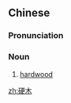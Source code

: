 ==Chinese==
{{zh-forms}}

===Pronunciation===
{{zh-pron
|m=yìngmù
|cat=n
}}

===Noun===
{{zh-noun}}

# [[hardwood]]

[[zh:硬木]]